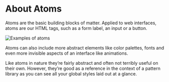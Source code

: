 
<Meta title="Atoms/About" />

# About Atoms

Atoms are the basic building blocks of matter. Applied to web interfaces, atoms are our HTML tags, such as a form label, an input or a button.

![Examples of atoms](https://bradfrost.com/wp-content/uploads/2013/06/atoms.jpg)

Atoms can also include more abstract elements like color palettes, fonts and even more invisible aspects of an interface like animations.

Like atoms in nature they’re fairly abstract and often not terribly useful on their own. However, they’re good as a reference in the context of a pattern library as you can see all your global styles laid out at a glance.
